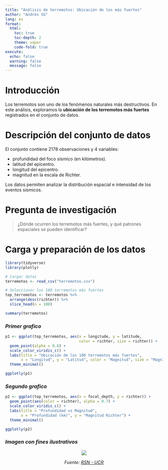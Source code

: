 ---
title: "Análisis de terremotos: Ubicación de los más fuertes"
author: "Andrés SG"
lang: es
format:
  html:
    toc: true
    toc-depth: 2
    theme: vapor
    code-fold: true
execute:
  echo: false
  warning: false
  message: false
---

# Introducción

Los terremotos son uno de los fenómenos naturales más destructivos. En este análisis, exploramos la **ubicación de los terremotos más fuertes** registrados en el conjunto de datos.


# Descripción del conjunto de datos

El conjunto contiene 2178 observaciones y 4 variables:

-  profundidad del foco sísmico (en kilómetros).
- latitud del epicentro.
- longitud del epicentro.
-  magnitud en la escala de Richter.

Los datos permiten analizar la distribución espacial e intensidad de los eventos sísmicos.

# Pregunta de investigación

> ¿Dónde ocurren los terremotos más fuertes, y qué patrones espaciales se pueden identificar?

# Carga y preparación de los datos

```{r}
library(tidyverse)
library(plotly)

# Cargar datos
terremotos <- read_csv("terremotos.csv")

# Seleccionar los 100 terremotos más fuertes
top_terremotos <- terremotos %>%
  arrange(desc(richter)) %>%
  slice_head(n = 100)
```

```{r}
summary(terremotos)
```


### *Primer grafico*


```{r}

p1 <- ggplot(top_terremotos, aes(x = longitude, y = latitude, 
                                 color = richter, size = richter)) +
  geom_point(alpha = 0.8) +
  scale_color_viridis_c() +
  labs(title = "Ubicación de los 100 terremotos más fuertes",
       x = "Longitud", y = "Latitud", color = "Magnitud", size = "Magnitud") +
  theme_minimal()

ggplotly(p1)

```

### *Segundo grafico*
```{r}

p2 <- ggplot(top_terremotos, aes(x = focal_depth, y = richter)) +
  geom_point(aes(color = richter), alpha = 0.7) +
  scale_color_viridis_c() +
  labs(title = "Profundidad vs Magnitud",
       x = "Profundidad (km)", y = "Magnitud Richter") +
  theme_minimal()

ggplotly(p2)
```


### *Imagen con fines ilustrativos*

<div style="text-align: center;">
  <img src="epicentro.jpg"/>
  <p><em>Fuente: <a href="https://rsn.ucr.ac.cr/documentos/educativos/sismologia/2329-que-son-el-hipocentro-y-el-epicentro">RSN - UCR</a></em></p>
</div>






